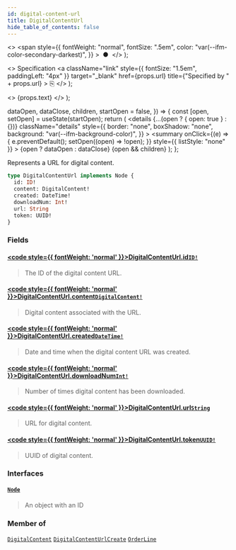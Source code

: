 ```yaml
---
id: digital-content-url
title: DigitalContentUrl
hide_table_of_contents: false
---
```


  <>
    <span
      style={{
        fontWeight: "normal",
        fontSize: ".5em",
        color: "var(--ifm-color-secondary-darkest)",
      }}
    >
      &nbsp;●&nbsp;
    </span>
  </>
);

  <>
    Specification
    <a
      className="link"
      style={{ fontSize: "1.5em", paddingLeft: "4px" }}
      target="\_blank"
      href={props.url}
      title={"Specified by " + props.url}
    >
      ⎘
    </a>
  </>
);

  <>
    <span className={props.class}>{props.text}</span>
  </>
);


  dataOpen,
  dataClose,
  children,
  startOpen = false,
}) => {
  const [open, setOpen] = useState(startOpen);
  return (
    <details
      {...(open ? { open: true } : {})}
      className="details"
      style={{
        border: "none",
        boxShadow: "none",
        background: "var(--ifm-background-color)",
      }}
    >
      <summary
        onClick={(e) => {
          e.preventDefault();
          setOpen((open) => !open);
        }}
        style={{ listStyle: "none" }}
      >
        {open ? dataOpen : dataClose}
      </summary>
      {open && children}
    </details>
  );
};

Represents a URL for digital content.

```graphql
type DigitalContentUrl implements Node {
  id: ID!
  content: DigitalContent!
  created: DateTime!
  downloadNum: Int!
  url: String
  token: UUID!
}
```

### Fields

#### [<code style={{ fontWeight: 'normal' }}>DigitalContentUrl.<b>id</b></code>](#)<Bullet />[`ID!`](../../../api-reference/miscellaneous/scalars/id) <Badge class="badge badge--secondary" text="non-null"/> <Badge class="badge badge--secondary" text="scalar"/>

> The ID of the digital content URL.

#### [<code style={{ fontWeight: 'normal' }}>DigitalContentUrl.<b>content</b></code>](#)<Bullet />[`DigitalContent!`](../../../api-reference/products/objects/digital-content) <Badge class="badge badge--secondary" text="non-null"/> <Badge class="badge badge--secondary" text="object"/>

> Digital content associated with the URL.

#### [<code style={{ fontWeight: 'normal' }}>DigitalContentUrl.<b>created</b></code>](#)<Bullet />[`DateTime!`](../../../api-reference/miscellaneous/scalars/date-time) <Badge class="badge badge--secondary" text="non-null"/> <Badge class="badge badge--secondary" text="scalar"/>

> Date and time when the digital content URL was created.

#### [<code style={{ fontWeight: 'normal' }}>DigitalContentUrl.<b>downloadNum</b></code>](#)<Bullet />[`Int!`](../../../api-reference/miscellaneous/scalars/int) <Badge class="badge badge--secondary" text="non-null"/> <Badge class="badge badge--secondary" text="scalar"/>

> Number of times digital content has been downloaded.

#### [<code style={{ fontWeight: 'normal' }}>DigitalContentUrl.<b>url</b></code>](#)<Bullet />[`String`](../../../api-reference/miscellaneous/scalars/string) <Badge class="badge badge--secondary" text="scalar"/>

> URL for digital content.

#### [<code style={{ fontWeight: 'normal' }}>DigitalContentUrl.<b>token</b></code>](#)<Bullet />[`UUID!`](../../../api-reference/miscellaneous/scalars/uuid) <Badge class="badge badge--secondary" text="non-null"/> <Badge class="badge badge--secondary" text="scalar"/>

> UUID of digital content.

### Interfaces

#### [`Node`](../../../api-reference/miscellaneous/interfaces/node) <Badge class="badge badge--secondary" text="interface"/>

> An object with an ID

### Member of

[`DigitalContent`](../../../api-reference/products/objects/digital-content) <Badge class="badge badge--secondary" text="object"/><Bullet />[`DigitalContentUrlCreate`](../../../api-reference/products/objects/digital-content-url-create) <Badge class="badge badge--secondary" text="object"/><Bullet />[`OrderLine`](../../../api-reference/orders/objects/order-line) <Badge class="badge badge--secondary" text="object"/>
